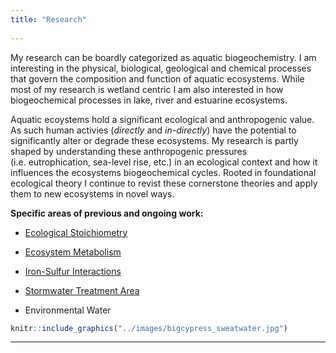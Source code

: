 ```yaml
---
title: "Research"
 
---
```


My research can be boardly categorized as aquatic biogeochemistry. I am interesting in the physical, biological, geological and chemical processes that govern the composition and function of aquatic ecosystems. While most of my research is wetland centric I am also interested in how biogeochemical processes in lake, river and estuarine ecosystems.

Aquatic ecoystems hold a significant ecological and anthropogenic value. As such human activies (*directly* and *in-directly*) have the potential to significantly alter or degrade these ecosystems. My research is partly shaped by understanding these anthropogenic pressures (i.e. eutrophication, sea-level rise, etc.) in an ecological context and how it influences the ecosystems biogeochemical cycles. Rooted in foundational ecological theory I continue to revist these cornerstone theories and apply them to new ecosystems in novel ways.  

<!--
### Mission Statement



### Vision Statement

from statement of research interest...need to edit. 
In the future, I intend to continue develop my research program to address issues such as the impacts of altered rainfall and temperature patterns on ecosystem productivity, the effects of sea-level rise on ecosystem distribution and extent, basal food-web dynamics of ecosystem experiencing long-term restoration. Both my current and future research are multi-disciplinary efforts developed to investigate ecosystem level ecology in an ever-changing landscape. 

-->


**Specific areas of previous and ongoing work:**

- [Ecological Stoichiometry](https://swampthingpaul.github.io/ecostoich.html)

- [Ecosystem Metabolism](https://swampthingpaul.github.io/ecometab.html)

- [Iron-Sulfur Interactions](https://swampthingpaul.github.io/Fe_S.html)

- [Stormwater Treatment Area](https://swampthingpaul.github.io/EverSTA.html)

- Environmental Water


```r
knitr::include_graphics("../images/bigcypress_sweatwater.jpg")
```

***